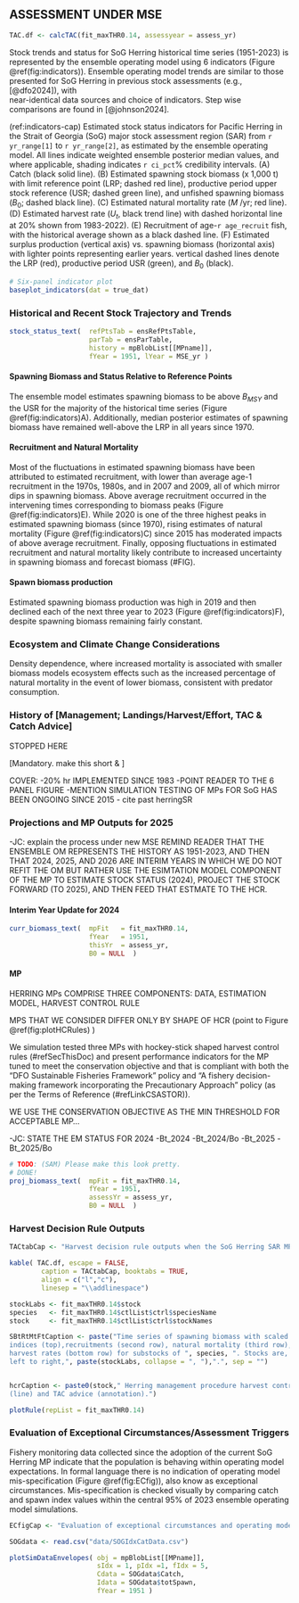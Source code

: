 ## ASSESSMENT UNDER MSE {-#sec:assessment}

```r
TAC.df <- calcTAC(fit_maxTHR0.14, assessyear = assess_yr)

```

Stock trends and status for SoG Herring historical time series (1951-2023)
is represented by the ensemble operating model using 6 indicators (Figure \@ref(fig:indicators)).
Ensemble operating model trends are similar to those presented for SoG Herring 
in previous stock assessments (e.g., [@dfo2024]), with  
near-identical data sources and choice of indicators.
Step wise comparisons are found in [@johnson2024].

<!--TODO (Sam): 
For ref:indicators-cap:
1. the autodates need to state 1951-2023. I'm not sure where to change `r yr_range[1]` to `r yr_range[2]` 

SDNJ: Done. Good catch - this was taking years off the dummy table of simulated data

2. please confirm age-`r age_recruit` fish is age-1 (I thought this was age-2 but maybe I'm wrong)

SDNJ: It's age-1, ISCAM used to estimate age-2, but SISCAH estimates age-1.

3. please add average recruitment to (E)

SDNJ: Done

4. (F) Can you reverse the heat map to show darkest colour as most recent? 

SDNJ: Done.
-->


(ref:indicators-cap) Estimated stock status indicators for Pacific Herring in the Strait of Georgia (SoG) major stock assessment region (SAR) from `r yr_range[1]` to `r yr_range[2]`, as estimated by the ensemble operating model. All lines indicate weighted ensemble posterior median values, and where applicable, shading indicates `r ci_pct`\% credibility intervals. (A) Catch (black solid line). (B) Estimated spawning stock biomass (x 1,000 t) with limit reference point (LRP; dashed red line), productive period upper stock reference (USR; dashed green line), and unfished spawning biomass ($B_0$; dashed black line). (C) Estimated natural mortality rate ($M$ /yr; red line). (D) Estimated harvest rate ($U_t$, black trend line) with dashed horizontal line at 20\% shown from 1983-2022). (E) Recruitment of age-`r age_recruit` fish, with the historical average shown as a black dashed line. (F) Estimated surplus production (vertical axis) vs. spawning biomass (horizontal axis) with lighter points representing earlier years. vertical dashed lines denote the LRP (red), productive period USR (green), and $B_0$ (black).

```r
# Six-panel indicator plot
baseplot_indicators(dat = true_dat)
```

### Historical and Recent Stock Trajectory and Trends {-}

<!-- Estimated unfished spawning biomass $\SB_0$ is 138,491 t, and
the LRP of $0.3\SB_0$ is 41,547 t (posterior medians).
Compared to last year, estimated spawning biomass in 2023 $\SB_{2023}$
decreased from 75,523 to 72,782 t (posterior median), and
is equivalent to 52.1% of $\SB_0$ (Tables XX & XX).
Spawning biomass in 2023 is estimated to be
above the LRP with a 94.3% probability (Table XX). -->

```r
stock_status_text(  refPtsTab = ensRefPtsTable,
                    parTab = ensParTable,
                    history = mpBlobList[[MPname]],
                    fYear = 1951, lYear = MSE_yr )
```

#### Spawning Biomass and Status Relative to Reference Points {-}
The ensemble model estimates spawning biomass to be above $B_{MSY}$ and
the USR for the majority of the historical time series 
(Figure \@ref(fig:indicators)A).
Additionally, median posterior estimates of spawning biomass have remained
well-above the LRP in all years since 1970.

#### Recruitment and Natural Mortality {-}
Most of the fluctuations in estimated spawning biomass have been attributed 
to estimated recruitment, with lower than average age-1 recruitment in the 1970s, 
1980s, and in 2007 and 2009, all of which mirror dips in spawning biomass. 
Above average recruitment occurred in the intervening times corresponding to
biomass peaks (Figure \@ref(fig:indicators)E). 
While 2020 is one of the three highest peaks in estimated spawning biomass 
(since 1970), rising estimates of natural mortality (Figure \@ref(fig:indicators)C)
since 2015 has moderated impacts of above average recruitment.
Finally, opposing fluctuations in estimated recruitment and natural mortality 
likely contribute to increased uncertainty in spawning biomass and 
forecast biomass (#FIG).

#### Spawn biomass production {-}

Estimated spawning biomass production was high in 2019 and then declined each 
of the next three year to 2023 (Figure \@ref(fig:indicators)F), despite spawning
biomass remaining fairly constant.

<!-- #### Fishing Mortality {-} 
JC: not including because not talking about RR-->

### Ecosystem and Climate Change Considerations {-}

Density dependence, where increased mortality is associated with smaller biomass
models ecosystem effects such as the increased percentage of natural mortality 
in the event of lower biomass, consistent with predator consumption. 

### History of [Management; Landings/Harvest/Effort, TAC \& Catch Advice] {-}

STOPPED HERE

[Mandatory. make this short & ] 

COVER:
-20% hr IMPLEMENTED SINCE 1983
-POINT READER TO THE 6 PANEL FIGURE
-MENTION SIMULATION TESTING OF MPs FOR SoG HAS BEEN ONGOING 
SINCE 2015 - cite past herringSR


### Projections and MP Outputs for 2025 {-#sec:projections}

-JC: explain the process under new MSE
REMIND READER THAT THE ENSEMBLE OM REPRESENTS THE HISTORY AS 1951-2023, AND THEN THAT 2024, 2025,
AND 2026 ARE INTERIM YEARS IN WHICH WE DO NOT REFIT THE OM BUT RATHER USE THE
ESIMTATION MODEL COMPONENT OF THE MP TO ESTIMATE STOCK STATUS (2024), 
PROJECT THE STOCK FORWARD (TO 2025), AND THEN FEED THAT ESTMATE TO THE HCR.

#### Interim Year Update for 2024 {-}
<!-- TODO (Sam): please create current year statement function using the estimation model for 2024.
"Estimated spawning biomass $SB_{2024}$ is 90.23 kt in 2024, and is equivalent to 87.2 \\% of $SB_0$ (Tables XX & XX). Spawning biomass in 2024 is estimated to be above the LRP with a 99 \\% probability (Table XX)." -->

```r
curr_biomass_text(  mpFit   = fit_maxTHR0.14,
                    fYear   = 1951, 
                    thisYr  = assess_yr,
                    B0 = NULL  )
```

#### MP {-}

HERRING MPs COMPRISE THREE COMPONENTS: DATA, ESTIMATION MODEL, HARVEST CONTROL RULE

MPS THAT WE CONSIDER DIFFER ONLY BY SHAPE OF HCR (point to Figure \@ref(fig:plotHCRules) )

We simulation tested three MPs with hockey-stick shaped harvest control rules (#refSecThisDoc)
and present performance indicators for the MP tuned to meet the conservation objective and
that is compliant with both the “DFO Sustainable Fisheries Framework” policy and 
“A fishery decision-making framework incorporating the Precautionary Approach” policy
(as per the Terms of Reference (#refLinkCSASTOR)).

WE USE THE CONSERVATION OBJECTIVE AS THE MIN THRESHOLD FOR ACCEPTABLE MP...


<!-- TODO: define three generations == 15-years


#### Interim Year Updates {-}

<!-- TODO (Sam): pls show us where to find these variable names so we can add auto-text

SDNJ: For below variables:
tIdx = 64 for 2024
tIdx = 65 for 2025

You could also use

thisYrIdx <- assess_yr - 1951 + 1
nextYrIdx <- thisYrIdx + 1

B_2024 = fit_maxTHR0.14$repOpt$SB_pt[1,64]
B_2025 = fit_maxTHR0.14$repOpt$SB_pt[1,65]

B0 = fit_maxTHR0.14$repOpt$B0_p[1]

If you look want to find more stuff, follow the calcTAC() function in 
R/functions.R

I also already created a proj_biomass_text() function that did this,
you can edit it in R/functions.

JC: Sam to show us this.

-->

-JC: STATE THE EM STATUS FOR 2024
-Bt_2024 
-Bt_2024/Bo
-Bt_2025
-Bt_2025/Bo

```r
# TODO: (SAM) Please make this look pretty.
# DONE!
proj_biomass_text(  mpFit = fit_maxTHR0.14,
                    fYear = 1951, 
                    assessYr = assess_yr,
                    B0 = NULL  )
```

### Harvest Decision Rule Outputs {-}

```r

TACtabCap <- "Harvest decision rule outputs when the SoG Herring SAR MP is applied to data up to 2024."

kable( TAC.df, escape = FALSE, 
        caption = TACtabCap, booktabs = TRUE,
        align = c("l","c"),
        linesep = "\\addlinespace")


```

```r

stockLabs <- fit_maxTHR0.14$stock
species   <- fit_maxTHR0.14$ctlList$ctrl$speciesName
stock     <- fit_maxTHR0.14$ctlList$ctrl$stockNames

SBtRtMtFtCaption <- paste("Time series of spawning biomass with scaled spawn 
indices (top),recruitments (second row), natural mortality (third row), and
harvest rates (bottom row) for substocks of ", species, ". Stocks are, from 
left to right,", paste(stockLabs, collapse = ", "),".", sep = "")


hcrCaption <- paste0(stock," Herring management procedure harvest control rule 
(line) and TAC advice (annotation).")


```

```r

plotRule(repList = fit_maxTHR0.14)

```

### Evaluation of Exceptional Circumstances/Assessment Triggers {-}

Fishery monitoring data collected since the adoption of the current SoG
Herring MP indicate that the population is behaving within operating 
model expectations. In formal language there is no indication of operating
model mis-specification (Figure \@ref(fig:ECfig)), also know as exceptional
circumstances. Mis-specification is checked visually by comparing catch and 
spawn index values within the central 95% of 2023 ensemble operating 
model simulations.

<!-- TODO (Sam): 
For ECfig:
1. top - Is the grey envelope (post 2023) spawning biomass and the blue spawn index? Why is the
uncertainty in the index larger than SB?

SDNJ: Because the noise in the index is the uncertainty in SSB (process error) plus 
uncertainty in spawn index (observation error)

-->

```r
ECfigCap <- "Evaluation of exceptional circumstances and operating model mis-specification: graphical comparison of simulation envelopes from the ensemble model and catch and spawn index data from interim year(s) f. Panels show the central 95\\% of projected simulated data, including spawn index data (top) and catch (bottom) under the weighted ensemble 2023 SoG operating model. Forward projections in time (15-years) represent the maxTHR0.14 MP. Realised data are overlaid as points for the history (black) and projection years (red)."

SOGdata <- read.csv("data/SOGIdxCatData.csv")

plotSimDataEnvelopes( obj = mpBlobList[[MPname]],
                      sIdx = 1, pIdx =1, fIdx = 5,
                      Cdata = SOGdata$Catch,
                      Idata = SOGdata$totSpawn,
                      fYear = 1951 )

```
